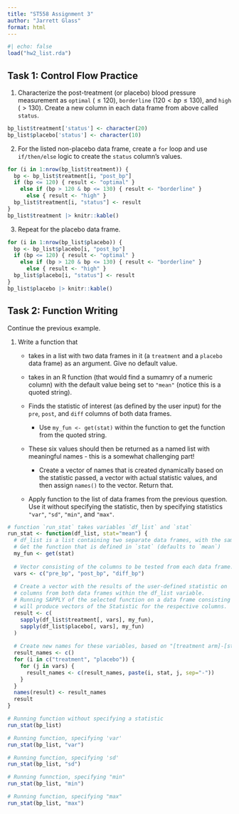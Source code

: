 ```yaml
---
title: "ST558 Assignment 3"
author: "Jarrett Glass"
format: html
---
```


```r
#| echo: false
load("hw2_list.rda")
```

## Task 1: Control Flow Practice

1. Characterize the post-treatment (or placebo) blood pressure measurement as `optimal` ($\le 120$), `borderline` ($120 < bp \le 130$), and `high` ($> 130$). Create a new column in each data frame from above called `status`.

```r
bp_list$treatment['status'] <- character(20)
bp_list$placebo['status'] <- character(10)
```

2. For the listed non-placebo data frame, create a `for` loop and use `if/then/else` logic to create the `status` column's values.

```r
for (i in 1:nrow(bp_list$treatment)) {
  bp <- bp_list$treatment[i, "post_bp"]
  if (bp <= 120) { result <- "optimal" }
    else if (bp > 120 & bp <= 130) { result <- "borderline" }
      else { result <- "high" }
  bp_list$treatment[i, "status"] <- result
}
bp_list$treatment |> knitr::kable()
```

3. Repeat for the placebo data frame.

```r
for (i in 1:nrow(bp_list$placebo)) {
  bp <- bp_list$placebo[i, "post_bp"]
  if (bp <= 120) { result <- "optimal" }
    else if (bp > 120 & bp <= 130) { result <- "borderline" }
      else { result <- "high" }
  bp_list$placebo[i, "status"] <- result
}
bp_list$placebo |> knitr::kable()
```

## Task 2: Function Writing

Continue the previous example. 

1. Write a function that

    + takes in a list with two data frames in it (a `treatment` and a `placebo` data frame) as an argument. Give no default value.

    + takes in an R function (that would find a sumamry of a numeric column) with the default value being set to `"mean"` (notice this is a quoted string).

    + Finds the statistic of interest (as defined by the user input) for the `pre`, `post`, and `diff` columns of both data frames.

        + Use `my_fun <- get(stat)` within the function to get the function from the quoted string.

    + These six values should then be returned as a named list with meaningful names - this is a somewhat challenging part!

        + Create a vector of names that is created dynamically based on the statistic passed, a vector with actual statistic values, and then assign `names()` to the vector. Return that.

    + Apply function to the list of data frames from the previous question. Use it without specifying the statistic, then by specifying statistics `"var"`, `"sd"`, `"min"`, and `"max"`.

```r
# function `run_stat` takes variables `df_list` and `stat`
run_stat <- function(df_list, stat="mean") {
  # df_list is a list containing two separate data frames, with the same column names.
  # Get the function that is defined in `stat` (defaults to `mean`)
  my_fun <- get(stat)
  
  # Vector consisting of the columns to be tested from each data frame.
  vars <- c("pre_bp", "post_bp", "diff_bp")
  
  # Create a vector with the results of the user-defined statistic on 'pre', 'post', and 'diff'
  # columns from both data frames within the df_list variable.
  # Running SAPPLY of the selected function on a data frame consisting of just these columns
  # will produce vectors of the Statistic for the respective columns.
  result <- c(
    sapply(df_list$treatment[, vars], my_fun),
    sapply(df_list$placebo[, vars], my_fun)
  )
  
  # Create new names for these variables, based on "[treatment arm]-[stat]-[var]".
  result_names <- c()
  for (i in c("treatment", "placebo")) {
    for (j in vars) {
      result_names <- c(result_names, paste(i, stat, j, sep="-"))
    }
  }
  names(result) <- result_names
  result
}

# Running function without specifying a statistic
run_stat(bp_list)

# Running function, specifying 'var'
run_stat(bp_list, "var")

# Running function, specifying 'sd'
run_stat(bp_list, "sd")

# Running funnction, specifying "min"
run_stat(bp_list, "min")

# Running function, specifying "max"
run_stat(bp_list, "max")
```